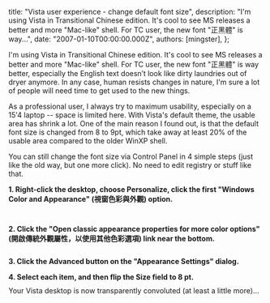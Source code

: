 
  title: "Vista user experience - change default font size",
  description: "I'm using Vista in Transitional Chinese edition. It's cool to see MS releases a better and more \"Mac-like\" shell. For TC user, the new font \"正黑體\" is way...",
  date: "2007-01-10T00:00:00.000Z",
  authors: [mingster],
};

<p>I'm using Vista in Transitional Chinese edition. It's cool to see MS releases a better and more "Mac-like" shell. For TC user, the new font "正黑體" is way better, especially the English text doesn’t look like dirty laundries out of dryer anymore. In any case, human resists changes in nature, I'm sure a lot of people will need time to get used to the new things.</p>
<p>As a professional user, I always try to maximum usability, especially on a 15'4 laptop -- space is limited here. With Vista's default theme, the usable area has shrink a lot. One of the main reason I found out, is that the default font size is changed from 8 to 9pt, which take away at least 20% of the usable area compared to the older WinXP shell.</p>
<p>You can still change the font size via Control Panel in 4 simple steps (just like the old way, but one more click). No need to edit registry or stuff like that.</p>
<p><strong>1. Right-click the desktop, choose Personalize, click the first "Windows Color and Appearance" (視窗色彩與外觀) option. </strong>
<p><img style="display:block;cursor:hand;text-align:center;margin:0 auto 10px;" alt="" src="/img/s1.gif" border="0" /><br /><strong>2. Click the "Open classic appearance properties for more color options" (開啟傳統外觀屬性，以使用其他色彩選項) link near the bottom.</strong><br /><img style="display:block;cursor:hand;text-align:center;margin:0 auto 10px;" alt="" src="/img/s2.gif" border="0" /><br /><strong>3. Click the Advanced button on the "Appearance Settings" dialog.</strong></p>
<p><strong>4. Select each item, and then flip the Size field to 8 pt.</strong><a href="http://mingster.files.wordpress.com/2007/01/s3.gif"><img style="display:block;cursor:hand;text-align:center;margin:0 auto 10px;" alt="" src="/img/s31.gif" border="0" /></a>Your Vista desktop is now transparently convoluted (at least a little more)...</p>
